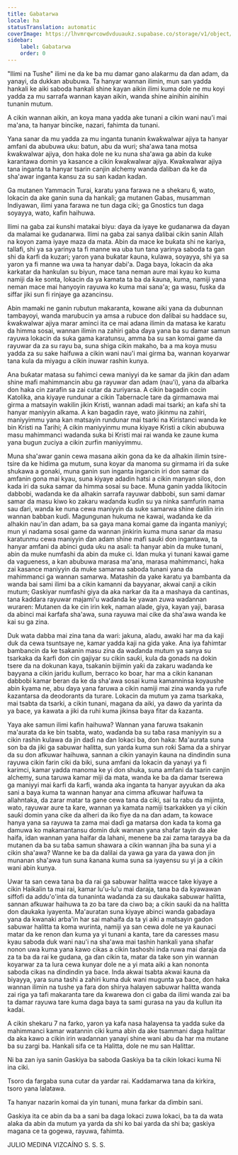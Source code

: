 ```yaml
---
title: Gabatarwa
locale: ha
statusTranslation: automatic
coverImage: https://lhvmrqwrcowdvduuaukz.supabase.co/storage/v1/object/public/strapi-uploads/small_cover-educacion-fundamental.webp-2d51a7828a2b1309555be27f7e2a61a0.webp
sidebar:
    label: Gabatarwa
    order: 0
---
```

"Ilimi na Tushe" ilimi ne da ke ba mu damar gano alaƙarmu da ɗan adam, da yanayi, da dukkan abubuwa. Ta hanyar wannan ilimin, mun san yadda hankali ke aiki saboda hankali shine kayan aikin ilimi kuma dole ne mu koyi yadda za mu sarrafa wannan kayan aikin, wanda shine ainihin ainihin tunanin mutum.

A cikin wannan aikin, an koya mana yadda ake tunani a cikin wani nau'i mai ma'ana, ta hanyar bincike, nazari, fahimta da tunani.

Yana sanar da mu yadda za mu inganta tunanin ƙwaƙwalwar ajiya ta hanyar amfani da abubuwa uku: batun, abu da wuri; sha'awa tana motsa ƙwaƙwalwar ajiya, don haka dole ne ku nuna sha'awa ga abin da kuke karantawa domin ya kasance a cikin ƙwaƙwalwar ajiya. Ƙwaƙwalwar ajiya tana inganta ta hanyar tsarin canjin alchemy wanda ɗaliban da ke da sha'awar inganta kansu za su san kadan kaɗan.

Ga mutanen Yammacin Turai, karatu yana farawa ne a shekaru 6, wato, lokacin da ake ganin suna da hankali; ga mutanen Gabas, musamman Indiyawan, ilimi yana farawa ne tun daga ciki; ga Gnostics tun daga soyayya, wato, kafin haihuwa.

Ilimi na gaba zai ƙunshi matakai biyu: ɗaya da iyaye ke gudanarwa da ɗayan da malamai ke gudanarwa. Ilimi na gaba zai sanya ɗalibai cikin sanin Allah na koyon zama iyaye maza da mata. Abin da mace ke buƙata shi ne kariya, tallafi, shi ya sa yarinya ta fi manne wa uba tun tana yarinya saboda ta gan shi da ƙarfi da kuzari; yaron yana buƙatar ƙauna, kulawa, soyayya, shi ya sa yaron ya fi manne wa uwa ta hanyar dabi'a. Daga baya, lokacin da aka karkatar da hankulan su biyun, mace tana neman aure mai kyau ko kuma namiji da ke sonta, lokacin da ya kamata ta ba da ƙauna, kuma, namiji yana neman mace mai hanyoyin rayuwa ko kuma mai sana'a; ga wasu, fuska da siffar jiki sun fi rinjaye ga azancinsu.

Abin mamaki ne ganin rubutun makaranta, kowane aiki yana da dubunnan tambayoyi, wanda marubucin ya amsa a rubuce don ɗalibai su haddace su, ƙwaƙwalwar ajiya marar aminci ita ce mai adana ilimin da matasa ke karatu da himma sosai, wannan ilimin na zahiri gaba ɗaya yana ba su damar samun rayuwa lokacin da suka gama karatunsu, amma ba su san komai game da rayuwar da za su rayu ba, suna shiga cikin makaho, ba a ma koya musu yadda za su sake haifuwa a cikin wani nau'i mai girma ba, wannan koyarwar tana kula da miyagu a cikin inuwar rashin kunya.

Ana buƙatar matasa su fahimci cewa maniyyi da ke samar da jikin ɗan adam shine mafi mahimmancin abu ga rayuwar ɗan adam (nau'i), yana da albarka don haka cin zarafin sa zai cutar da zuriyarsa. A cikin bagadin cocin Katolika, ana kiyaye rundunar a cikin Tabernacle tare da girmamawa mai girma a matsayin wakilin jikin Kristi, wannan adadi mai tsarki; an kafa shi ta hanyar maniyyin alkama. A kan bagadin raye, wato jikinmu na zahiri, maniyyimmu yana kan matsayin rundunar mai tsarki na Kiristanci wanda ke bin Kristi na Tarihi; A cikin maniyyinmu muna kiyaye Kristi a cikin abubuwa masu mahimmanci wadanda suka bi Kristi mai rai wanda ke zaune kuma yana bugun zuciya a cikin zurfin maniyyimmu.

Muna sha'awar ganin cewa masana aikin gona da ke da alhakin ilimin tsire-tsire da ke hidima ga mutum, suna koyar da manoma su girmama iri da suke shukawa a gonaki, muna ganin sun inganta ingancin iri don samar da amfanin gona mai kyau, suna kiyaye adadin hatsi a cikin manyan silos, don kada iri da suka samar da himma sosai su ɓace. Muna ganin yadda likitocin dabbobi, waɗanda ke da alhakin sarrafa rayuwar dabbobi, sun sami damar samar da masu kiwo ko zakaru waɗanda kuɗin su ya ninka samfurin nama sau ɗari, wanda ke nuna cewa maniyyin da suke samarwa shine dalilin irin wannan babban kuɗi. Magungunan hukuma ne kawai, waɗanda ke da alhakin nau'in ɗan adam, ba sa gaya mana komai game da inganta maniyyi; mun yi nadama sosai game da wannan jinkirin kuma muna sanar da masu karatunmu cewa maniyyin ɗan adam shine mafi sauƙi don ingantawa, ta hanyar amfani da abinci guda uku na asali: ta hanyar abin da muke tunani, abin da muke numfashi da abin da muke ci. Idan muka yi tunani kawai game da vagueness, a kan abubuwa marasa ma'ana, marasa mahimmanci, haka zai kasance maniyyin da muke samarwa saboda tunani yana da mahimmanci ga wannan samarwa. Matashin da yake karatu ya bambanta da wanda bai sami ilimi ba a cikin kamanni da bayyanar, akwai canji a cikin mutum; Gaskiyar numfashi giya da aka narkar da ita a mashaya da cantinas, tana ƙaddara rayuwar majami'u waɗanda ke yawan zuwa waɗannan wuraren: Mutanen da ke cin irin kek, naman alade, giya, kayan yaji, barasa da abinci mai ƙarfafa sha'awa, suna rayuwa mai cike da sha'awa wanda ke kai su ga zina.

Duk wata dabba mai zina tana da wari: jakuna, aladu, awaki har ma da kaji duk da cewa tsuntsaye ne, kamar yadda kaji na gida yake. Ana iya fahimtar bambancin da ke tsakanin masu zina da waɗanda mutum ya sanya su tsarkaka da ƙarfi don cin gajiyar su cikin sauƙi, kula da gonads na dokin tsere da na dokunan kaya, tsakanin bijimin yaƙi da zakaru waɗanda ke bayyana a cikin jaridu kullum, berraco ko boar, har ma a cikin ƙananan dabbobi kamar beran da ke da sha'awa sosai kuma kamanninsa koyaushe abin ƙyama ne, abu ɗaya yana faruwa a cikin namiji mai zina wanda ya rufe ƙazantarsa ​​da deodorants da turare. Lokacin da mutum ya zama tsarkaka, mai tsabta da tsarki, a cikin tunani, magana da aiki, ya dawo da yarinta da ya ɓace, ya ƙawata a jiki da ruhi kuma jikinsa baya fitar da ƙazanta.

Yaya ake samun ilimi kafin haihuwa? Wannan yana faruwa tsakanin ma'aurata da ke bin tsabta, wato, waɗanda ba su taɓa rasa maniyyin su a cikin rashin kulawa da jin daɗi na ɗan lokaci ba, don haka: Ma'aurata suna son ba da jiki ga sabuwar halitta, sun yarda kuma sun roƙi Sama da a shiryar da su don afkuwar haihuwa, sannan a cikin yanayin ƙauna na dindindin suna rayuwa cikin farin ciki da biki, suna amfani da lokacin da yanayi ya fi karimci, kamar yadda manoma ke yi don shuka, suna amfani da tsarin canjin alchemy, suna taruwa kamar miji da mata, wanda ke ba da damar tserewa ga maniyyi mai ƙarfi da ƙarfi, wanda aka inganta ta hanyar ayyukan da aka sani a baya kuma ta wannan hanyar ana cimma afkuwar haifuwa ta allahntaka, da zarar matar ta gane cewa tana da ciki, sai ta rabu da mijinta, wato, rayuwar aure ta ƙare, wannan ya kamata namiji tsarkakken ya yi cikin sauƙi domin yana cike da alheri da iko fiye da na ɗan adam, ta kowace hanya yana sa rayuwa ta zama mai daɗi ga matarsa ​​don kada ta koma ga damuwa ko makamantansu domin duk wannan yana shafar tayin da ake haifa, idan wannan yana haifar da lahani, menene ba zai zama tarayya ba da mutanen da ba su taɓa samun shawara a cikin wannan jiha ba suna yi a cikin sha'awa? Wanne ke ba da dalilai da yawa ga yara da yawa don jin munanan sha'awa tun suna ƙanana kuma suna sa iyayensu su yi ja a cikin wani abin kunya.

Uwar ta san cewa tana ba da rai ga sabuwar halitta wacce take kiyaye a cikin Haikalin ta mai rai, kamar lu'u-lu'u mai daraja, tana ba da kyawawan siffofi da addu'o'inta da tunaninta waɗanda za su ɗaukaka sabuwar halitta, sannan afkuwar haihuwa ta zo ba tare da ciwo ba; a cikin sauƙi da na halitta don ɗaukaka iyayenta. Ma'auratan suna kiyaye abinci wanda gabaɗaya yana da kwanaki arba'in har sai mahaifa da ta yi aiki a matsayin gadon sabuwar halitta ta koma wurinta, namiji ya san cewa dole ne ya ƙaunaci matar da ke renon ɗan kuma ya yi tunani a kanta, tare da caresses masu kyau saboda duk wani nau'i na sha'awa mai tashin hankali yana shafar nonon uwa kuma yana kawo cikas a cikin tashoshi inda ruwa mai daraja da za ta ba da rai ke gudana, ga ɗan cikin ta, matar da take son yin wannan koyarwar za ta lura cewa kunyar dole ne a yi mata aiki a kan nononta saboda cikas na dindindin ya ɓace. Inda akwai tsabta akwai ƙauna da biyayya, yara suna tashi a zahiri kuma duk wani mugunta ya ɓace, don haka wannan ilimin na tushe ya fara don shirya halayen sabuwar halitta wanda zai riga ya tafi makaranta tare da ƙwarewa don ci gaba da ilimi wanda zai ba ta damar rayuwa tare kuma daga baya ta sami gurasa na yau da kullun ita kaɗai.

A cikin shekaru 7 na farko, yaron ya kafa nasa halayensa ta yadda suke da mahimmanci kamar watannin ciki kuma abin da ake tsammani daga halittar da aka kawo a cikin irin waɗannan yanayi shine wani abu da har ma mutane ba su zargi ba. Hankali sifa ce ta Halitta, dole ne mu san Halittar.

Ni ba zan iya sanin Gaskiya ba saboda Gaskiya ba ta cikin lokaci kuma Ni ina ciki.

Tsoro da fargaba suna cutar da yardar rai. Ƙaddamarwa tana da kirkira, tsoro yana lalatawa.

Ta hanyar nazarin komai da yin tunani, muna farkar da ɗimbin sani.

Gaskiya ita ce abin da ba a sani ba daga lokaci zuwa lokaci, ba ta da wata alaƙa da abin da mutum ya yarda da shi ko bai yarda da shi ba; gaskiya magana ce ta gogewa, rayuwa, fahimta.

JULIO MEDINA VIZCAÍNO
S. S. S.

